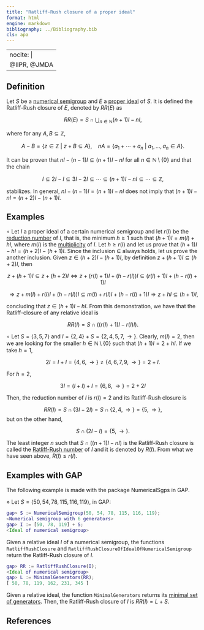 ```yaml
---
title: "Ratliff-Rush closure of a proper ideal"
format: html
engine: markdown
bibliography: ../Bibliography.bib
cls: apa
---
```


---
nocite: |
  @IIPR, @JMDA
---

<!-- [DGH01] D'Anna, M., Guerrieri, A. and Heinzer, W., Invariants of ideals having principal reductions, Comm. Algebra, 29 (2) (2001), 889--906. -->

## Definition

Let $S$ be a [numerical semigroup](../Basic-concepts/Numerical-semigroup.qmd) and $E$ a [proper ideal](Proper-ideal.qmd) of $S$. It is defined the Ratliff-Rush closure of $E$, denoted by $RR(E)$ as

$$
RR(E) = S \cap \bigcup_{n \in \mathbb{N}} (n+1)I - nI,
$$

where for any $A,B \subseteq \mathbb{Z}$,

$$
A - B = \{z \in \mathbb{Z} ~ | ~ z + B \subseteq A\}, ~~~~ nA = \{a_1 + \cdots + a_n ~ | ~ a_1, \ldots, a_n \in A\}.
$$

It can be proven that $nI - (n-1)I \subseteq (n+1)I - nI$ for all $n \in \mathbb{N} \setminus \{0\}$ and that the chain

$$
I \subseteq 2I - I \subseteq 3I - 2I \subseteq \cdots \subseteq (n+1)I - nI \subseteq \cdots \subseteq \mathbb{Z},
$$

stabilizes. In general, $nI - (n-1)I = (n+1)I - nI$ does not imply that $(n+1)I - nI = (n+2)I - (n+1)I$.

## Examples

$\circ$ Let $I$ a proper ideal of a certain numerical semigroup and let $r(I)$ be the [reduction number](Reduction-number.qmd) of $I$, that is, the minimum $h \ge 1$ such that $(h + 1)I = m(I) + hI$, where $m(I)$ is the [multiplicity](Multiplicity-ideal.qmd) of $I$. Let $h \ge r(I)$ and let us prove that $(h+1)I - hI = (h+2)I - (h+1)I$. Since the inclusion $\subseteq$ always holds, let us prove the another inclusion. Given $z \in (h+2)I - (h+1)I$, by definition $z + (h+1)I \subseteq (h+2)I$, then

$$
z + (h+1)I \subseteq z + (h+2)I \Longleftrightarrow z + (r(I) + 1)I + (h - r(I))I \subseteq (r(I) + 1)I + (h - r(I) + 1)I
$$

$$
\Longrightarrow z + m(I) + r(I)I + (h - r(I))I \subseteq m(I) + r(I)I + (h - r(I) + 1)I \Longrightarrow z + hI \subseteq (h+1)I,
$$

concluding that $z \in (h+1)I - hI$. From this demonstration, we have that the Ratliff-closure of any relative ideal is

$$
RR(I) = S \cap ( (r(I) + 1)I - r(I)I ).
$$

$\circ$ Let $S = \langle 3, 5, 7 \rangle$ and $I = \{2, 4\} + S = \{2, 4, 5, 7, \rightarrow \}$. Clearly, $m(I) = 2$, then we are looking for the smaller $h \in \mathbb{N} \setminus \{0\}$ such that $(h+1)I = 2 + hI$. If we take $h = 1$,

$$
2I = I + I = \{4, 6, \rightarrow\} \ne \{4, 6, 7, 9, \rightarrow \} = 2 + I.
$$

For $h = 2$,

$$
3I = (I + I) + I = \{6, 8, \rightarrow\} = 2 + 2I
$$

Then, the reduction number of $I$ is $r(I) = 2$ and its Ratliff-Rush closure is

$$
RR(I) = S \cap (3I - 2I) = S \cap \{2, 4, \rightarrow\} = \{5, \rightarrow \},
$$ but on the other hand,

$$
S \cap (2I - I) = \{5, \rightarrow \}.
$$

The least integer $n$ such that $S \cap ((n+1)I - nI)$ is the Ratliff-Rush closure is called the [Ratliff-Rush number](Ratliff-Rush-number.qmd) of $I$ and it is denoted by $R(I)$. From what we have seen above, $R(I) \le r(I)$.

## Examples with GAP

The following example is made with the package NumericalSgps in GAP.

$\diamond$ Let $S = \langle 50, 54, 78, 115, 116, 119 \rangle$, in GAP:

``` gap
gap> S := NumericalSemigroup(50, 54, 78, 115, 116, 119);
<Numerical semigroup with 6 generators>
gap> I := [50, 78, 119] + S;
<Ideal of numerical semigroup>
```

Given a relative ideal $I$ of a numerical semigroup, the functions `RatliffRushClosure` and `RatliffRushClosureOfIdealOfNumericalSemigroup` return the Ratliff-Rush closure of $I$.

``` gap
gap> RR := RatliffRushClosure(I);
<Ideal of numerical semigroup>
gap> L := MinimalGenerators(RR);
[ 50, 78, 119, 162, 231, 345 ]
```

Given a relative ideal, the function `MinimalGenerators` returns its [minimal set of generators](Minimal-set-generators-ideal.qmd). Then, the Ratliff-Rush closure of $I$ is $RR(I) = L + S$.

## References

::: {#refs}

:::
